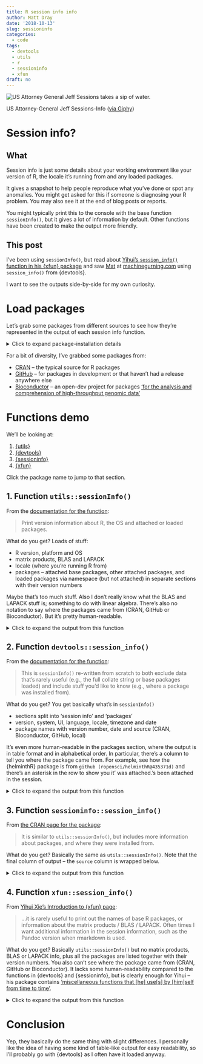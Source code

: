 ```yaml
---
title: R session info info
author: Matt Dray
date: '2018-10-13'
slug: sessioninfo
categories:
  - code
tags:
  - devtools
  - utils
  - r
  - sessioninfo
  - xfun
draft: no
---
```


<div class="figure">
<img src="https://media.giphy.com/media/xUA7aLFXBV7OLv8O5O/giphy.gif" alt="US Attorney General Jeff Sessions takes a sip of water."/>
<p class="caption">US Attorney-General Jeff Sessions-Info ([via Giphy](https://giphy.com/gifs/water-drinking-thirsty-xUA7aLFXBV7OLv8O5O?utm_source=media-link&utm_medium=landing&utm_campaign=Media%20Links&utm_term=){target='_blank'})</p>
</div>

# Session info?

## What

Session info is just some details about your working environment like your version of R, the locale it's running from and any loaded packages.

It gives a snapshot to help people reproduce what you've done or spot any anomalies. You might get asked for this if someone is diagnosing your R problem. You may also see it at the end of blog posts or reports. 

You might typically print this to the console with the base function `sessionInfo()`, but it gives a lot of information by default. Other functions have been created to make the output more friendly.

## This post

I've been using `sessionInfo()`, but read about [Yihui's `session_info()` function in his {xfun} package](https://yihui.name/xfun/){target='_blank'} and saw [Mat](https://twitter.com/mammykins_){target='_blank'} at [machinegurning.com](https://www.machinegurning.com/rstats/bayes_thinking/){target='_blank'} using `session_info()` from {devtools}.

I want to see the outputs side-by-side for my own curiosity.

# Load packages

Let's grab some packages from different sources to see how they're represented in the output of each session info function.

<details><summary>Click to expand package-installation details</summary>
```r
# From CRAN
# install.packages("package-name")
library(dplyr)
library(purrr)
library(tidyxl)

# Dev versions of packages from rOpenSci
# remotes::install_github("ropensci/packagename")
library(rfishbase)
library(rgbif)
library(helminthR)

# Bioconductor
# Install instructions here: https://bioconductor.org/install/
# BiocManager::install(c("GenomicFeatures", "AnnotationDbi"))
library(GenomicFeatures)
library(AnnotationDbi)
```
</details>

For a bit of diversity, I've grabbed some packages from:

* [CRAN](https://cran.r-project.org/){target='_blank'} -- the typical source for R packages
* [GitHub](http://kbroman.org/pkg_primer/pages/github.html){target='_blank'} -- for packages in development or that haven't had a release anywhere else
* [Bioconductor](https://www.bioconductor.org/install/){target='_blank'} -- an open-dev project for packages ['for the analysis and comprehension of high-throughput genomic data'](https://www.bioconductor.org/about/){target='_blank'}

# Functions demo

We'll be looking at:

1. [{utils}](#utils){target='_blank'}
1. [{devtools}](#devtools){target='_blank'}
1. [{sessioninfo}](#sessioninfo){target='_blank'}
1. [{xfun}](#xfun){target='_blank'}

Click the package name to jump to that section.

## 1. Function `utils::sessionInfo()`{#utils}

From the [documentation for the function](https://www.rdocumentation.org/packages/utils/versions/3.5.1/topics/sessionInfo){target='_blank'}:

> Print version information about R, the OS and attached or loaded packages.

What do you get? Loads of stuff:

* R version, platform and OS
* matrix products, BLAS and LAPACK
* locale (where you're running R from)
* packages -- attached base packages, other attached packages, and loaded packages via namespace (but not attached) in separate sections with their version numbers

Maybe that's too much stuff. Also I don't really know what the BLAS and LAPACK stuff is; something to do with linear algebra. There's also no notation to say where the packages came from (CRAN, GitHub or Bioconductor). But it's pretty human-readable.

<details><summary>Click to expand the output from this function</summary>
```r
utils::sessionInfo()
```
</details>

## 2. Function `devtools::session_info()`{#devtools}

From the [documentation for the function](https://www.rdocumentation.org/packages/devtools/versions/1.13.6/topics/session_info){target='_blank'}:

> This is `sessionInfo()` re-written from scratch to both exclude data that's rarely useful (e.g., the full collate string or base packages loaded) and include stuff you'd like to know (e.g., where a package was installed from).

What do you get? You get basically what's in `sessionInfo()`

* sections split into 'session info' and 'packages'
* version, system, UI, language, locale, timezone and date
* package names with version number, date and source (CRAN, Bioconductor, GitHub, local)

It's even more human-readable in the packages section, where the output is in table format and in alphabetical order. In particular, there's a column to tell you where the package came from. For example, see how the {helminthR} package is from `github (ropensci/helminthR@435371d)` and there's an asterisk in the row to show you it' was attached.'s been attached in the session.

<details><summary>Click to expand the output from this function</summary>
```r
devtools::session_info()
```
</details>

## 3. Function `sessioninfo::session_info()`{#sessioninfo}

From [the CRAN page for the package](https://CRAN.R-project.org/package=sessioninfo){target='_blank'}:

> It is similar to `utils::sessionInfo()`, but includes more information about packages, and where they were installed from.

What do you get? Basically the same as `utils::sessionInfo()`. Note that the final column of output -- the `source` column is wrapped below.

<details><summary>Click to expand the output from this function</summary>
```r
sessioninfo::session_info()
```
</details>

## 4. Function `xfun::session_info()`{#xfun}

From [Yihui Xie's Introduction to {xfun} page](https://yihui.name/xfun/){target='_blank'}:

>...it is rarely useful to print out the names of base R packages, or information about the matrix products / BLAS / LAPACK. Often times I want additional information in the session information, such as the Pandoc version when rmarkdown is used.

What do you get? Basically `utils::sessionInfo()` but no matrix products, BLAS or LAPACK info, plus all the packages are listed together with their version numbers. You also can't see where the package came from (CRAN, GitHub or Bioconductor). It lacks some human-readability compared to the functions in {devtools} and {sessioninfo}, but is clearly enough for Yihui -- his package contains ['miscellaneous functions that [he] use[s] by [him]self from time to time'](https://github.com/yihui/xfun/blob/master/README.md){target='_blank'}.

<details><summary>Click to expand the output from this function</summary>
```r
xfun::session_info()
```
</details>

# Conclusion

Yep, they basically do the same thing with slight differences. I personally like the idea of having some kind of table-like output for easy readability, so I'll probably go with {devtools} as I often have it loaded anyway.